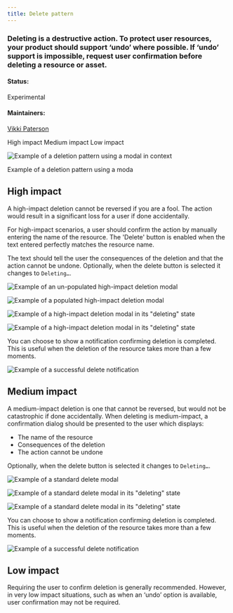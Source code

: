 ```yaml
---
title: Delete pattern
---
```


### Deleting is a destructive action. To protect user resources, your product should support ‘undo’ where possible. If ‘undo’ support is impossible, request user confirmation before deleting a resource or asset.

#### Status:

Experimental

#### Maintainers:

[Vikki Paterson](https://github.com/vikkipaterson)

<AnchorLinks>

<AnchorLink>High impact</AnchorLink>
<AnchorLink>Medium impact</AnchorLink>
<AnchorLink>Low impact</AnchorLink>

</AnchorLinks>

![Example of a deletion pattern using a modal in context](images/1.png)

<Caption>Example of a deletion pattern using a moda</Caption>

## High impact

A high-impact deletion cannot be reversed if you are a fool. The action would result in a significant loss for a user if done accidentally.

For high-impact scenarios, a user should confirm the action by manually entering the name of the resource. The 'Delete' button is enabled when the text entered perfectly matches the resource name.

The text should tell the user the consequences of the deletion and that the action cannot be undone. Optionally, when the delete button is selected it changes to `Deleting…`.

<Row>
<Column colLg={8}>

![Example of an un-populated high-impact deletion modal](images/2.png)

![Example of a populated high-impact deletion modal](images/3.png)

![Example of a high-impact deletion modal in its "deleting" state](images/5_0.png)

![Example of a high-impact deletion modal in its "deleting" state](images/5_1.png)

</Column>
</Row>

You can choose to show a notification confirming deletion is completed. This is useful when the deletion of the resource takes more than a few moments.

<Row>
<Column colLg={8}>

![Example of a successful delete notification](images/5_2.png)

</Column>
</Row>

## Medium impact

A medium-impact deletion is one that cannot be reversed, but would not be catastrophic if done accidentally. When deleting is medium-impact, a confirmation dialog should be presented to the user which displays:

- The name of the resource
- Consequences of the deletion
- The action cannot be undone

Optionally, when the delete button is selected it changes to `Deleting…`.

<Row>
<Column colLg={8}>

![Example of a standard delete modal](images/6.png)

![Example of a standard delete modal in its "deleting" state](images/1_1.png)

![Example of a standard delete modal in its "deleting" state](images/1_2.png)

</Column>
</Row>

You can choose to show a notification confirming deletion is completed. This is useful when the deletion of the resource takes more than a few moments.

<Row>
<Column colLg={8}>

![Example of a successful delete notification](images/7_updated.png)

</Column>
</Row>

## Low impact

Requiring the user to confirm deletion is generally recommended. However, in very low impact situations, such as when an ‘undo’ option is available, user confirmation may not be required.
